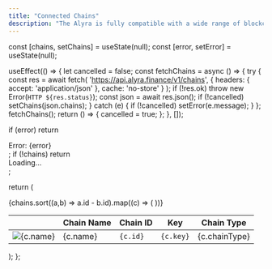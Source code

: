 ```yaml
---
title: "Connected Chains"
description: "The Alyra is fully compatible with a wide range of blockchains. This section outlines supported networks, their identifiers, and integration requirements for cross-chain requests."
---
```


  const [chains, setChains] = useState(null);
  const [error, setError] = useState(null);

  useEffect(() => {
    let cancelled = false;
    const fetchChains = async () => {
      try {
        const res = await fetch(
          'https://api.alyra.finance/v1/chains',
          { headers: { accept: 'application/json' }, cache: 'no-store' }
        );
        if (!res.ok) throw new Error(`HTTP ${res.status}`);
        const json = await res.json();
        if (!cancelled) setChains(json.chains);
      } catch (e) {
        if (!cancelled) setError(e.message);
      }
    };
    fetchChains();
    return () => { cancelled = true; };
  }, []);

  if (error) return <div className="text-red-600">Error: {error}</div>;
  if (!chains) return <div>Loading…</div>;

  return (
    <div className="not-prose overflow-x-auto">
      <table className="min-w-[640px] w-full text-sm">
        <thead>
          <tr>
            <th className="w-6"></th>
            <th className="text-left">Chain Name</th>
            <th className="text-left">Chain ID</th>
            <th className="text-left">Key</th>
            <th className="text-left">Chain Type</th>
          </tr>
        </thead>
        <tbody>
          {chains.sort((a,b) => a.id - b.id).map((c) => (
            <tr key={c.key} className="border-y border-gray-200">
              <td className="py-2 align-middle">
                <img src={c.logoURI} alt={c.name} className="max-h-4" />
              </td>
              <td className="font-medium py-2 align-middle">{c.name}</td>
              <td className="py-2 align-middle"><code>{c.id}</code></td>
              <td className="py-2 align-middle"><code>{c.key}</code></td>
              <td className="font-medium py-2">{c.chainType}</td>
            </tr>
          ))}
        </tbody>
      </table>
    </div>
  );
};

<SupportedChains />

